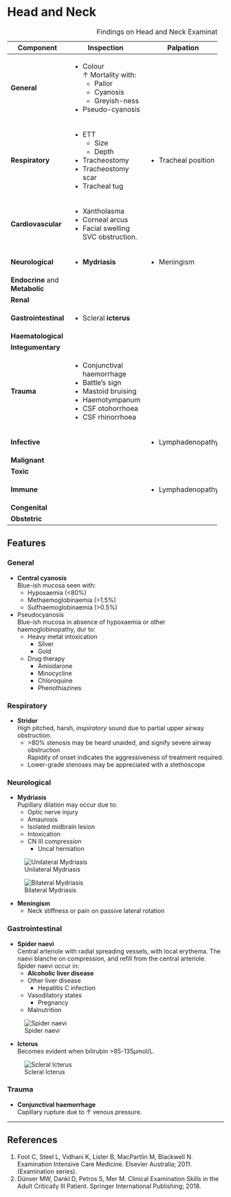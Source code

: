# Head and Neck

: Findings on Head and Neck Examination

+---------------------------------+----------------------------+---------------------+------------+---------------+
| Component                       | Inspection                 | Palpation           | Percussion | Auscultation  |
+=================================+============================+=====================+============+===============+
| **General**                     | * Colour\                  |                     |            |               |
|                                 | ↑ Mortality with:          |                     |            |               |
|                                 |     * Pallor               |                     |            |               |
|                                 |     * Cyanosis             |                     |            |               |
|                                 |     * Greyish-ness         |                     |            |               |
|                                 | * Pseudo-cyanosis          |                     |            |               |
+---------------------------------+----------------------------+---------------------+------------+---------------+
| **Respiratory**                 | * ETT                      | * Tracheal position |            | * **Stridor** |
|                                 |     * Size                 |                     |            |               |
|                                 |     * Depth                |                     |            |               |
|                                 | * Tracheostomy             |                     |            |               |
|                                 | * Tracheostomy scar        |                     |            |               |
|                                 | * Tracheal tug             |                     |            |               |
+---------------------------------+----------------------------+---------------------+------------+---------------+
| **Cardiovascular**              | * Xantholasma              |                     |            |               |
|                                 | * Corneal arcus            |                     |            |               |
|                                 | * Facial swelling\         |                     |            |               |
|                                 | SVC obstruction.           |                     |            |               |
+---------------------------------+----------------------------+---------------------+------------+---------------+
| **Neurological**                | * **Mydriasis**            | * Meningism         |            |               |
+---------------------------------+----------------------------+---------------------+------------+---------------+
| **Endocrine** and **Metabolic** |                            |                     |            |               |
+---------------------------------+----------------------------+---------------------+------------+---------------+
| **Renal**                       |                            |                     |            |               |
+---------------------------------+----------------------------+---------------------+------------+---------------+
| **Gastrointestinal**            | * Scleral **icterus**      |                     |            |               |
+---------------------------------+----------------------------+---------------------+------------+---------------+
| **Haematological**              |                            |                     |            |               |
+---------------------------------+----------------------------+---------------------+------------+---------------+
| **Integumentary**               |                            |                     |            |               |
+---------------------------------+----------------------------+---------------------+------------+---------------+
| **Trauma**                      | * Conjunctival haemorrhage |                     |            |               |
|                                 | * Battle's sign            |                     |            |               |
|                                 | * Mastoid bruising         |                     |            |               |
|                                 | * Haemotympanum            |                     |            |               |
|                                 | * CSF otohorrhoea          |                     |            |               |
|                                 | * CSF rhinorrhoea          |                     |            |               |
+---------------------------------+----------------------------+---------------------+------------+---------------+
| **Infective**                   |                            | * Lymphadenopathy   |            |               |
+---------------------------------+----------------------------+---------------------+------------+---------------+
| **Malignant**                   |                            |                     |            |               |
+---------------------------------+----------------------------+---------------------+------------+---------------+
| **Toxic**                       |                            |                     |            |               |
+---------------------------------+----------------------------+---------------------+------------+---------------+
| **Immune**                      |                            | * Lymphadenopathy   |            |               |
+---------------------------------+----------------------------+---------------------+------------+---------------+
| **Congenital**                  |                            |                     |            |               |
+---------------------------------+----------------------------+---------------------+------------+---------------+
| **Obstetric**                   |                            |                     |            |               |
+---------------------------------+----------------------------+---------------------+------------+---------------+

## Features

### General

* **Central cyanosis**\
Blue-ish mucosa seen with:
	* Hypoxaemia (<80%)
	* Methaemoglobinaemia (>1.5%)
	* Sulfhaemoglobinaemia (>0.5%)
* Pseudocyanosis\
Blue-ish mucosa in absence of hypoxaemia or other haemoglobinopathy, dur to:
	* Heavy metal intoxication
		* Silver
		* Gold
	* Drug therapy
		* Amiodarone
		* Minocycline
		* Chloroquine
		* Phenothiazines

### Respiratory

* **Stridor**\
High pitched, harsh, *inspiratory* sound due to partial upper airway obstruction.
	* \>80% stenosis may be heard unaided, and signify severe airway obstruction\
	Rapidity of onset indicates the aggressiveness of treatment required.
	* Lower-grade stenoses may be appreciated with a stethoscope

### Neurological

* **Mydriasis**\
Pupillary dilation may occur due to:
	* Optic nerve injury
	* Amaurosis
	* Isolated midbrain lesion
	* Intoxication
	* CN III compression
		* Uncal herniation

:::column-margin
![Unilateral Mydriasis](/resources/uni_mydriasis.png)

![Bilateral Mydriasis](/resources/bilat_mydriasis.png)
:::

* **Meningism**
	* Neck stiffness or pain on passive lateral rotation


### Gastrointestinal

* **Spider naevi**\
Central arteriole with radial spreading vessels, with local erythema. The naevi blanche on compression, and refill from the central arteriole. Spider naevi occur in:
	* **Alcoholic liver disease**
	* Other liver disease
		* Hepatitis C infection
	* Vasodilatory states
		* Pregnancy
	* Malnutrition

:::column-margin
![Spider naevi](/resources/spider.jpg)
:::

* **Icterus**\
Becomes evident when bilirubin >85-135μmol/L.

:::column-margin
![Scleral Icterus](/resources/icterus.jpg)
:::

### Trauma

* **Conjunctival haemorrhage**\
Capillary rupture due to ↑ venous pressure.

---

## References

1. Foot C, Steel L, Vidhani K, Lister B, MacPartlin M, Blackwell N. Examination Intensive Care Medicine. Elsevier Australia; 2011. (Examination series).
1. Dünser MW, Dankl D, Petros S, Mer M. Clinical Examination Skills in the Adult Critically Ill Patient. Springer International Publishing; 2018.
